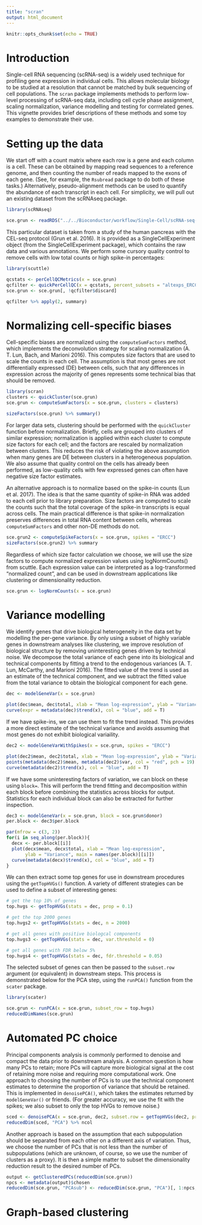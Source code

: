 ```yaml
---
title: "scran"
output: html_document
---
```


```r
knitr::opts_chunk$set(echo = TRUE)
```

# Introduction  
Single-cell RNA sequencing (scRNA-seq) is a widely used technique for profiling gene expression in individual cells. This allows molecular biology to be studied at a resolution that cannot be matched by bulk sequencing of cell populations. The `scran` package implements methods to perform low-level processing of scRNA-seq data, including cell cycle phase assignment, scaling normalization, variance modelling and testing for corrrelated genes. This vignette provides brief descriptions of these methods and some toy examples to demonstrate their use.  

# Setting up the data  
We start off with a count matrix where each row is a gene and each column is a cell. These can be obtained by mapping read sequences to a reference genome, and then counting the number of reads mapped to the exons of each gene. (See, for example, the `Rsubread` package to do both of these tasks.) Alternatively, pseudo-alignment methods can be used to quantify the abundance of each transcript in each cell. For simplicity, we will pull out an existing dataset from the scRNAseq package.  

```r
library(scRNAseq)

sce.grun <- readRDS("../../Bioconductor/workflow/Single-Cell/scRNA-seq-online/data/sce.grun.rds")
```

This particular dataset is taken from a study of the human pancreas with the CEL-seq protocol (Grun et al. 2016). It is provided as a SingleCellExperiment object (from the SingleCellExperiment package), which contains the raw data and various annotations. We perform some cursory quality control to remove cells with low total counts or high spike-in percentages:  

```r
library(scuttle)

qcstats <- perCellQCMetrics(x = sce.grun)
qcfilter <- quickPerCellQC(x = qcstats, percent_subsets = "altexps_ERCC_percent")
sce.grun <- sce.grun[, !qcfilter$discard]

qcfilter %>% apply(2, summary)
```

# Normalizing cell-specific biases  
Cell-specific biases are normalized using the `computeSumFactors` method, which implements the deconvolution strategy for scaling normalization (A. T. Lun, Bach, and Marioni 2016). This computes size factors that are used to scale the counts in each cell. The assumption is that most genes are not differentially expressed (DE) between cells, such that any differences in expression across the majority of genes represents some technical bias that should be removed.  

```r
library(scran)
clusters <- quickCluster(sce.grun)
sce.grun <- computeSumFactors(x = sce.grun, clusters = clusters)

sizeFactors(sce.grun) %>% summary()
```

For larger data sets, clustering should be performed with the `quickCluster` function before normalization. Briefly, cells are grouped into clusters of similar expression; normalization is applied within each cluster to compute size factors for each cell; and the factors are rescaled by normalization between clusters. This reduces the risk of violating the above assumption when many genes are DE between clusters in a heterogeneous population. We also assume that quality control on the cells has already been performed, as low-quality cells with few expressed genes can often have negative size factor estimates.  

An alternative approach is to normalize based on the spike-in counts (Lun et al. 2017). The idea is that the same quantity of spike-in RNA was added to each cell prior to library preparation. Size factors are computed to scale the counts such that the total coverage of the spike-in transcripts is equal across cells. The main practical difference is that spike-in normalization preserves differences in total RNA content between cells, whereas `computeSumFactors` and other non-DE methods do not.  

```r
sce.grun2 <- computeSpikeFactors(x = sce.grun, spikes = "ERCC")
sizeFactors(sce.grun2) %>% summary
```

Regardless of which size factor calculation we choose, we will use the size factors to compute normalized expression values using logNormCounts() from scuttle. Each expression value can be interpreted as a log-transformed “normalized count”, and can be used in downstream applications like clustering or dimensionality reduction.  

```r
sce.grun <- logNormCounts(x = sce.grun)
```

# Variance modelling  
We identify genes that drive biological heterogeneity in the data set by modelling the per-gene variance. By only using a subset of highly variable genes in downstream analyses like clustering, we improve resolution of biological structure by removing uninteresting genes driven by technical noise. We decompose the total variance of each gene into its biological and technical components by fitting a trend to the endogenous variances (A. T. Lun, McCarthy, and Marioni 2016). The fitted value of the trend is used as an estimate of the technical component, and we subtract the fitted value from the total variance to obtain the biological component for each gene.  

```r
dec <- modelGeneVar(x = sce.grun)

plot(dec$mean, dec$total, xlab = "Mean log-expression", ylab = "Variance")
curve(expr = metadata(dec)$trend(x), col = "blue", add = T)
```

If we have spike-ins, we can use them to fit the trend instead. This provides a more direct estimate of the technical variance and avoids assuming that most genes do not exhibit biological variaility.  

```r
dec2 <- modelGeneVarWithSpikes(x = sce.grun, spikes = "ERCC")

plot(dec2$mean, dec2$total, xlab = "Mean log-expression", ylab = "Variance", pch = 19)
points(metadata(dec2)$mean, metadata(dec2)$var, col = "red", pch = 19) 
curve(metadata(dec2)$trend(x), col = "blue", add = T)
```

If we have some uninteresting factors of variation, we can block on these using  `block=`. This will perform the trend fitting and decomposition within each block before combining the statistics across blocks for output. Statistics for each individual block can also be extracted for further inspection.  

```r
dec3 <- modelGeneVar(x = sce.grun, block = sce.grun$donor)
per.block <- dec3$per.block

par(mfrow = c(3, 2))
for(i in seq_along(per.block)){
  decx <- per.block[[i]]
  plot(decx$mean, decx$total, xlab = "Mean log-expression", 
       ylab = "Variance", main = names(per.block)[[i]])
  curve(metadata(decx)$trend(x), col = "blue", add = T)
}
```

We can then extract some top genes for use in downstream procedures using the  `getTopHVGs()` function. A variety of different strategies can be used to define a subset of interesting genes:  

```r
# get the top 10% of genes
top.hvgs <- getTopHVGs(stats = dec, prop = 0.1)

# get the top 2000 genes
top.hvgs2 <- getTopHVGs(stats = dec, n = 2000)

# get all genes with positive biologcal components
top.hvgs3 <- getTopHVGs(stats = dec, var.threshold = 0)

# get all genes with FDR below 5%
top.hvgs4 <- getTopHVGs(stats = dec, fdr.threshold = 0.05)
```

The selected subset of genes can then be passed to the `subset.row` argument (or equivalent) in downstream steps. This process is demonstrated below for the PCA step, using the `runPCA()` function from the `scater` package.  

```r
library(scater)

sce.grun <- runPCA(x = sce.grun, subset_row = top.hvgs)
reducedDimNames(sce.grun)
```

# Automated PC choice  
Principal components analysis is commonly performed to denoise and compact the data prior to downstream analysis. A common question is how many PCs to retain; more PCs will capture more biological signal at the cost of retaining more noise and requiring more computational work. One approach to choosing the number of PCs is to use the technical component estimates to determine the proportion of variance that should be retained. This is implemented in `denoisePCA()`, which takes the estimates returned by `modelGeneVar()` or friends. (For greater accuracy, we use the fit with the spikes; we also subset to only the top HVGs to remove noise.)  

```r
sced <- denoisePCA(x = sce.grun, dec2, subset.row = getTopHVGs(dec2, prop = 0.1))
reducedDim(sced, "PCA") %>% ncol
```

Another approach is based on the assumption that each subpopulation should be separated from each other on a different axis of variation. Thus, we choose the number of PCs that is not less than the number of subpopulations (which are unknown, of course, so we use the number of clusters as a proxy). It is then a simple matter to subset the dimensionality reduction result to the desired number of PCs.  

```r
output <- getClusteredPCs(reducedDim(sce.grun))
npcs <- metadata(output)$chosen
reducedDim(sce.grun, "PCAsub") <- reducedDim(sce.grun, "PCA")[, 1:npcs, drop = FALSE]
```

# Graph-based clustering  















